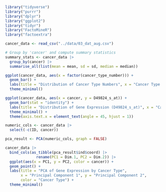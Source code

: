 
```r
library("tidyverse")
library("purrr")
library("dplyr")
library("ggplot2")
library("tidyr")
library("FactoMineR")
library("factoextra")
```

```r
cancer_data <- read_csv("../data/03_dat_aug.csv")
```

```r
# Group by 'cancer' and compute summary statistics
summary_stats <- cancer_data |>
  group_by(cancer) |>
  summarise_all(list(mean = mean, sd = sd, median = median))
```

```r
ggplot(cancer_data, aes(x = factor(cancer_type_number))) +
  geom_bar() +
  labs(title = "Distribution of Cancer Type Numbers", x = "Cancer Type Number", y = "Count") +
  theme_minimal()
```
```r
ggplot(cancer_data, aes(x = cancer, y = D49824_s_at)) +
  geom_bar(stat = "identity") +
  labs(title = "Distribution of Gene Expression (D49824_s_at)", x = "Cancer Type", y = "Expression") +
  theme_minimal() +
  theme(axis.text.x = element_text(angle = 45, hjust = 1))  
```

```r
numeric_cols <- cancer_data |>
  select(-c(ID, cancer))

pca_result <- PCA(numeric_cols, graph = FALSE)

cancer_data |>
  bind_cols(as_tibble(pca_result$ind$coord) |>
              rename(PC1 = Dim.1, PC2 = Dim.2)) |>
  ggplot(aes(x = PC1, y = PC2, color = cancer)) +
  geom_point() +
  labs(title = "PCA of Gene Expression by Cancer Type", 
       x = "Principal Component 1", y = "Principal Component 2",
       color = "Cancer Type") +
  theme_minimal()
```